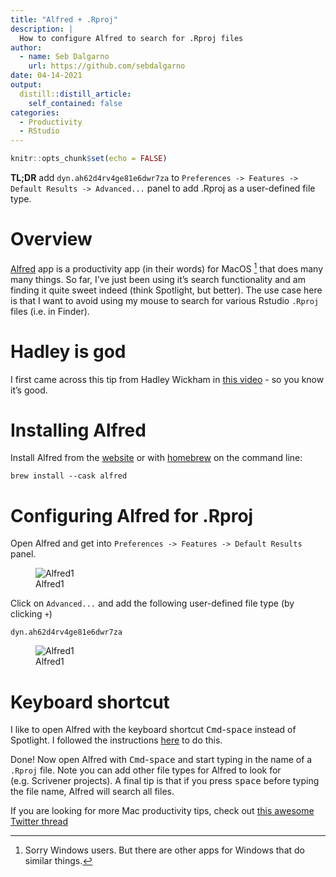 ```yaml
---
title: "Alfred + .Rproj"
description: |
  How to configure Alfred to search for .Rproj files
author:
  - name: Seb Dalgarno
    url: https://github.com/sebdalgarno
date: 04-14-2021
output:
  distill::distill_article:
    self_contained: false
categories:
  - Productivity
  - RStudio
---
```



```r
knitr::opts_chunk$set(echo = FALSE)
```

**TL;DR** add `dyn.ah62d4rv4ge81e6dwr7za` to `Preferences -> Features -> Default Results -> Advanced...` panel to add .Rproj as a user-defined file type.

# Overview
[Alfred](https://www.alfredapp.com/) app is a productivity app (in their words) for MacOS [^1] that does many many things. So far, I've just been using it's search functionality and am finding it quite sweet indeed (think Spotlight, but better). The use case here is that I want to avoid using my mouse to search for various Rstudio `.Rproj` files (i.e. in Finder).

# Hadley is god
I first came across this tip from Hadley Wickham in [this video](https://www.youtube.com/watch?v=boKFxBniUH0) - so you know it's good.

# Installing Alfred
Install Alfred from the [website](https://www.alfredapp.com/) or with [homebrew](https://brew.sh/) on the command line:  

```
brew install --cask alfred
```

# Configuring Alfred for .Rproj
Open Alfred and get into `Preferences -> Features -> Default Results` panel.  

![Alfred1](alfred1.png)

Click on `Advanced...` and add the following user-defined file type (by clicking `+`)  

```
dyn.ah62d4rv4ge81e6dwr7za
```  

![Alfred1](alfred2.png)

# Keyboard shortcut
I like to open Alfred with the keyboard shortcut <kbd>Cmd</kbd>-<kbd>space</kbd> instead of Spotlight. I followed the instructions [here](https://www.alfredapp.com/help/troubleshooting/cmd-space/) to do this.

Done! Now open Alfred with <kbd>Cmd</kbd>-<kbd>space</kbd> and start typing in the name of a `.Rproj` file. Note you can add other file types for Alfred to look for (e.g. Scrivener projects). A final tip is that if you press <kbd>space</kbd> before typing the file name, Alfred will search all files.

If you are looking for more Mac productivity tips, check out [this awesome Twitter thread](https://twitter.com/grrrck/status/1333804309272621060?lang=en) 

[^1]: Sorry Windows users. But there are other apps for Windows that do similar things.


